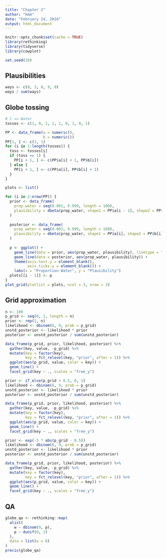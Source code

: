 ```yaml
---
title: "Chapter 2"
author: "kmm"
date: "February 24, 2016"
output: html_document
---
```


```r
knitr::opts_chunk$set(cache = TRUE)
library(rethinking)
library(tidyverse)
library(cowplot)

set.seed(10)
```

## Plausibilities

```r
ways <- c(0, 3, 8, 9, 0)
ways / sum(ways)
```

## Globe tossing

```r
# 1 == Water
tosses <- c(1, 0, 1, 1, 1, 0, 1, 0, 1)

PP <- data_frame(a = numeric(),
                 b = numeric())
PP[1, ] <- c(1, 1)
for (i in 1:length(tosses)) {
  toss <- tosses[i]
  if (toss == 1) {
    PP[i + 1, ] <- c(PP$a[i] + 1, PP$b[i])
  } else {
    PP[i + 1, ] <- c(PP$a[i], PP$b[i] + 1)
  }
}

plots <- list()

for (i in 2:nrow(PP)) {
  prior <- data_frame(
    prop_water = seq(0.001, 0.999, length = 100),
    plausibility = dbeta(prop_water, shape1 = PP$a[i - 1], shape2 = PP$b[i - 1])
  )
  
  posterior <- data_frame(
    prop_water = seq(0.001, 0.999, length = 100),
    plausibility = dbeta(prop_water, shape1 = PP$a[i], shape2 = PP$b[i])
  )
  
  p <- ggplot() +
    geom_line(data = prior, aes(prop_water, plausibility), linetype = "dashed") +
    geom_line(data = posterior, aes(prop_water, plausibility)) +
    theme(axis.text.y = element_blank(),
          axis.ticks.y = element_blank()) +
    labs(x = "Proportion Water", y = "Plausibility")
  plots[[i - 1]] <- p
}
plot_grid(plotlist = plots, ncol = 3, nrow = 3)
```

## Grid approximation

```r
n <- 100
p_grid <- seq(0, 1, length = n)
prior <- rep(1, n)
likelihood <- dbinom(6, 9, prob = p_grid)
unstd_posterior <- likelihood * prior
posterior <- unstd_posterior / sum(unstd_posterior)

data_frame(p_grid, prior, likelihood, posterior) %>% 
  gather(key, value, -p_grid) %>%
  mutate(key = factor(key),
         key = fct_relevel(key, "prior", after = 1)) %>% 
  ggplot(aes(p_grid, value, color = key)) +
  geom_line() +
  facet_grid(key ~ ., scales = "free_y")

prior <- if_else(p_grid < 0.5, 0, 1)
likelihood <- dbinom(6, 9, prob = p_grid)
unstd_posterior <- likelihood * prior
posterior <- unstd_posterior / sum(unstd_posterior)

data_frame(p_grid, prior, likelihood, posterior) %>% 
  gather(key, value, -p_grid) %>%
  mutate(key = factor(key),
         key = fct_relevel(key, "prior", after = 1)) %>% 
  ggplot(aes(p_grid, value, color = key)) +
  geom_line() +
  facet_grid(key ~ ., scales = "free_y")

prior <- exp(-5 * abs(p_grid - 0.5))
likelihood <- dbinom(6, 9, prob = p_grid)
unstd_posterior <- likelihood * prior
posterior <- unstd_posterior / sum(unstd_posterior)

data_frame(p_grid, prior, likelihood, posterior) %>% 
  gather(key, value, -p_grid) %>%
  mutate(key = factor(key),
         key = fct_relevel(key, "prior", after = 1)) %>% 
  ggplot(aes(p_grid, value, color = key)) +
  geom_line() +
  facet_grid(key ~ ., scales = "free_y")
```

## QA

```r
globe_qa <- rethinking::map(
  alist(
    w ~ dbinom(9, p),
    p ~ dunif(0, 1)
  ),
  data = list(w = 6)
)
precis(globe_qa)
```


